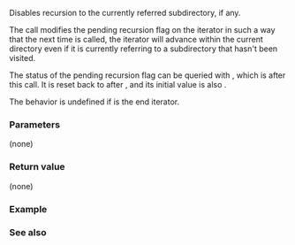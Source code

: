 {{cpp/filesystem/recursive_directory_iterator/title|disable_recursion_pending}}
{{cpp/filesystem/recursive_directory_iterator/navbar}}
{{dcl begin}}
{{dcl|since=c++17|1=
void disable_recursion_pending();
}}
{{dcl end}}

Disables recursion to the currently referred subdirectory, if any.

The call modifies the pending recursion flag on the iterator in such a way that the next time {{ltt|cpp/filesystem/recursive_directory_iterator/increment|increment}} is called, the iterator will advance within the current directory even if it is currently referring to a subdirectory that hasn't been visited.

The status of the pending recursion flag can be queried with {{ltt|cpp/filesystem/recursive_directory_iterator/recursion_pending|recursion_pending()}}, which is {{c|false}} after this call. It is reset back to {{c|true}} after {{ltt|cpp/filesystem/recursive_directory_iterator/increment|increment}}, and its initial value is also {{c|true}}.

The behavior is undefined if {{c|*this}} is the end iterator.

===Parameters===
(none)

===Return value===
(none)

{{cpp/impldef exception}}

===Example===
{{example
|code=
#include &lt;cstdlib&gt;
#include &lt;filesystem&gt;
#include &lt;fstream&gt;
#include &lt;iostream&gt;
#include &lt;string&gt;
namespace fs = std::filesystem;

int main()
{
    fs::current_path(fs::temp_directory_path());
    fs::create_directories("sandbox/a/b/c");
    fs::create_directories("sandbox/a/b/d/e");
    std::ofstream("sandbox/a/b/file1.txt");
    fs::create_symlink("a", "sandbox/syma");
    std::system("tree sandbox");
    for (auto i = fs::recursive_directory_iterator("sandbox");
         i != fs::recursive_directory_iterator();
         ++i)
    {
        std::cout &lt;&lt; std::string(i.depth() * 2, ' ') &lt;&lt; *i;
        if (fs::is_symlink(i-&gt;symlink_status()))
            std::cout &lt;&lt; " -&gt; " &lt;&lt; fs::read_symlink(*i);
        std::cout &lt;&lt; '\n';

        // do not descend into "b"
        if (i-&gt;path().filename() == "b")
            i.disable_recursion_pending();
    }
    fs::remove_all("sandbox");
}
|p=true
|output=
sandbox
├── a
│   └── b
│       ├── c
│       ├── d
│       │   └── e
│       └── file1.txt
└── syma -&gt; a

"sandbox/a"
  "sandbox/a/b"
"sandbox/syma" -&gt; "a"
}}

===See also===
{{dsc begin}}
{{dsc inc|cpp/filesystem/recursive_directory_iterator/dsc recursion_pending}}
{{dsc inc|cpp/filesystem/recursive_directory_iterator/dsc increment}}
{{dsc end}}

{{langlinks|de|es|ja|ru|zh}}